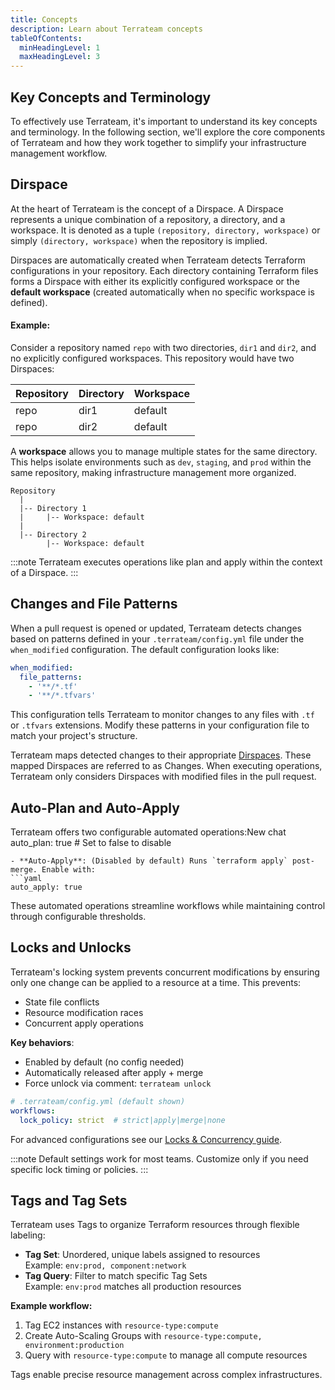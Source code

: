 ```yaml
---
title: Concepts
description: Learn about Terrateam concepts
tableOfContents:
  minHeadingLevel: 1
  maxHeadingLevel: 3
---
```


## Key Concepts and Terminology
To effectively use Terrateam, it's important to understand its key concepts and terminology. In the following section, we'll explore the core components of Terrateam and how they work together to simplify your infrastructure management workflow.

## Dirspace

At the heart of Terrateam is the concept of a Dirspace. A Dirspace represents a unique combination of a repository, a directory, and a workspace. It is denoted as a tuple `(repository, directory, workspace)` or simply `(directory, workspace)` when the repository is implied.

Dirspaces are automatically created when Terrateam detects Terraform configurations in your repository. Each directory containing Terraform files forms a Dirspace with either its explicitly configured workspace or the **default workspace** (created automatically when no specific workspace is defined).

#### **Example:**
Consider a repository named `repo` with two directories, `dir1` and `dir2`, and no explicitly configured workspaces. This repository would have two Dirspaces:

| Repository  | Directory | Workspace |
|------------|----------|-----------|
| repo       | dir1     | default   |
| repo       | dir2     | default   |

A **workspace** allows you to manage multiple states for the same directory. This helps isolate environments such as `dev`, `staging`, and `prod` within the same repository, making infrastructure management more organized.

```
Repository
  |
  |-- Directory 1
  |     |-- Workspace: default
  |
  |-- Directory 2
        |-- Workspace: default
```
:::note
Terrateam executes operations like plan and apply within the context of a Dirspace.
:::
## Changes and File Patterns

When a pull request is opened or updated, Terrateam detects changes based on patterns defined in your `.terrateam/config.yml` file under the `when_modified` configuration. The default configuration looks like:

```yaml
when_modified:
  file_patterns:
    - '**/*.tf'
    - '**/*.tfvars'
```

This configuration tells Terrateam to monitor changes to any files with `.tf` or `.tfvars` extensions. Modify these patterns in your configuration file to match your project's structure.

Terrateam maps detected changes to their appropriate [Dirspaces](/getting-started/concepts#dirspace). These mapped Dirspaces are referred to as Changes. When executing operations, Terrateam only considers Dirspaces with modified files in the pull request.

## Auto-Plan and Auto-Apply

Terrateam offers two configurable automated operations:New chat
  auto_plan: true  # Set to false to disable
  ```
- **Auto-Apply**: (Disabled by default) Runs `terraform apply` post-merge. Enable with:
  ```yaml
  auto_apply: true
  ```

These automated operations streamline workflows while maintaining control through configurable thresholds.

## Locks and Unlocks

Terrateam's locking system prevents concurrent modifications by ensuring only one change can be applied to a resource at a time. This prevents:

- State file conflicts  
- Resource modification races  
- Concurrent apply operations  

**Key behaviors**:
- Enabled by default (no config needed)
- Automatically released after apply + merge
- Force unlock via comment: `terrateam unlock`

```yaml
# .terrateam/config.yml (default shown)
workflows:
  lock_policy: strict  # strict|apply|merge|none
```

For advanced configurations see our [Locks & Concurrency guide](/advanced-workflows/locks-and-concurrency).

:::note
 Default settings work for most teams. Customize only if you need specific lock timing or policies.
:::
## Tags and Tag Sets

Terrateam uses Tags to organize Terraform resources through flexible labeling:

* **Tag Set**: Unordered, unique labels assigned to resources  
  Example: `env:prod, component:network`
* **Tag Query**: Filter to match specific Tag Sets  
  Example: `env:prod` matches all production resources

**Example workflow:**
1. Tag EC2 instances with `resource-type:compute`
2. Create Auto-Scaling Groups with `resource-type:compute, environment:production`
3. Query with `resource-type:compute` to manage all compute resources

Tags enable precise resource management across complex infrastructures.